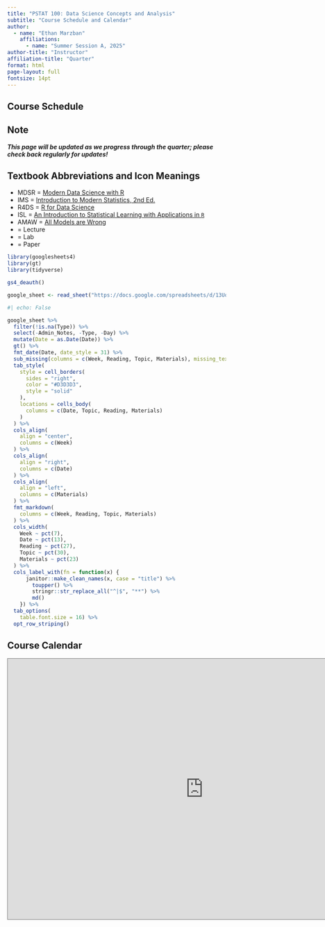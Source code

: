 ```yaml
---
title: "PSTAT 100: Data Science Concepts and Analysis"
subtitle: "Course Schedule and Calendar"
author:
  - name: "Ethan Marzban"
    affiliations:
      - name: "Summer Session A, 2025"
author-title: "Instructor"
affiliation-title: "Quarter"
format: html
page-layout: full
fontsize: 14pt
---
```


## Course Schedule 

:::{.callout-warning}
## **Note**

_**This page will be updated as we progress through the quarter; please check back regularly for updates!**_
:::


:::{.callout-note}
## **Textbook Abbreviations and Icon Meanings**
-   MDSR = [Modern Data Science with R](https://mdsr-book.github.io/mdsr2e/)
-   IMS = [Introduction to Modern Statistics, 2nd Ed.](https://openintro-ims2.netlify.app/)
-   R4DS = [R for Data Science](https://r4ds.hadley.nz/)
-   ISL = [An Introduction to Statistical Learning with Applications in `R`](https://www.statlearning.com/)
-   AMAW = [All Models are Wrong](http://allmodelsarewrong.github.io/)
-   <i class="fa-solid fa-person-chalkboard"></i> = Lecture
-   <i class="fa-solid fa-laptop"></i> = Lab
-   <i class="fa-solid fa-file"></i> = Paper
:::

```r
library(googlesheets4)
library(gt)
library(tidyverse)

gs4_deauth()

google_sheet <- read_sheet("https://docs.google.com/spreadsheets/d/13UosNz75xSGDUQvBV8wzEnkyn0Bd_SHRs7x8Lx1xv7A/edit?usp=sharing")
```

```r
#| echo: False

google_sheet %>%
  filter(!is.na(Type)) %>%
  select(-Admin_Notes, -Type, -Day) %>%
  mutate(Date = as.Date(Date)) %>%
  gt() %>%
  fmt_date(Date, date_style = 31) %>%
  sub_missing(columns = c(Week, Reading, Topic, Materials), missing_text = "") %>%
  tab_style(
    style = cell_borders(
      sides = "right",
      color = "#D3D3D3",
      style = "solid"
    ),
    locations = cells_body(
      columns = c(Date, Topic, Reading, Materials)
    )
  ) %>%
  cols_align(
    align = "center", 
    columns = c(Week)
  ) %>%
  cols_align(
    align = "right", 
    columns = c(Date)
  ) %>%
  cols_align(
    align = "left", 
    columns = c(Materials)
  ) %>%
  fmt_markdown(
    columns = c(Week, Reading, Topic, Materials)
  ) %>%
  cols_width(
    Week ~ pct(7),
    Date ~ pct(13), 
    Reading ~ pct(27),
    Topic ~ pct(30),
    Materials ~ pct(23)
  ) %>%
  cols_label_with(fn = function(x) {
      janitor::make_clean_names(x, case = "title") %>%
        toupper() %>%
        stringr::str_replace_all("^|$", "**") %>%
        md()
    }) %>%
  tab_options(
    table.font.size = 16) %>%
  opt_row_striping()
```

## Course Calendar

<iframe src="https://calendar.google.com/calendar/embed?height=600&wkst=1&ctz=America%2FLos_Angeles&bgcolor=%23ffffff&src=dWNzYi5wc3RhdDEwMEBnbWFpbC5jb20&src=YWRkcmVzc2Jvb2sjY29udGFjdHNAZ3JvdXAudi5jYWxlbmRhci5nb29nbGUuY29t&src=ZW4udXNhI2hvbGlkYXlAZ3JvdXAudi5jYWxlbmRhci5nb29nbGUuY29t&color=%23039BE5&color=%2333B679&color=%230B8043" style="border:solid 1px #777" width="900" height="600" frameborder="0" scrolling="no"></iframe>
